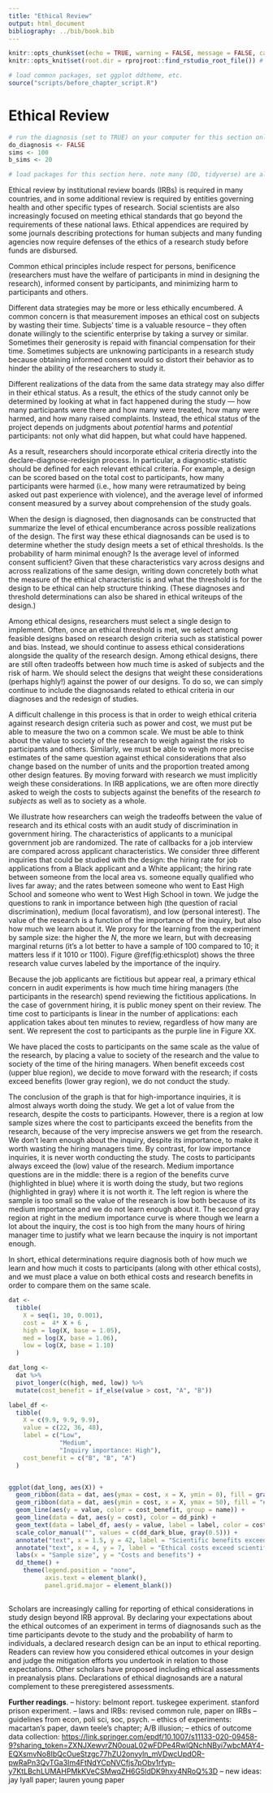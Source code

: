 ```yaml
---
title: "Ethical Review"
output: html_document
bibliography: ../bib/book.bib 
---
```


<!-- note do_bookdown is set in index.rmd, so we know if you're running just this .Rmd or compiling the book-->
```r
knitr::opts_chunk$set(echo = TRUE, warning = FALSE, message = FALSE, cache = FALSE)
knitr::opts_knit$set(root.dir = rprojroot::find_rstudio_root_file()) # files are all relative to RStudio project home
```

```r
# load common packages, set ggplot ddtheme, etc.
source("scripts/before_chapter_script.R")
```

<!-- start post here, do not edit above -->

# Ethical Review

<!-- make sure to rename the section title below -->

```r
# run the diagnosis (set to TRUE) on your computer for this section only before pushing to Github. no diagnosis will ever take place on github.
do_diagnosis <- FALSE
sims <- 100
b_sims <- 20
```

```r
# load packages for this section here. note many (DD, tidyverse) are already available, see scripts/package-list.R
```

Ethical review by institutional review boards (IRBs) is required in many countries, and in some additional review is required by entities governing health and other specific types of research. Social scientists are also increasingly focused on meeting ethical standards that go beyond the requirements of these national laws. Ethical appendices are required by some journals describing protections for human subjects and many funding agencies now require defenses of the ethics of a research study before funds are disbursed.

Common ethical principles include respect for persons, benificence (researchers must have the welfare of participants in mind in designing the research), informed consent by participants, and minimizing harm to participants and others. 
<!-- Several parts of a research design are implicated in these principles: the data strategy, which affects who is selected to participate (thus who is affected directly and also indirectly by the research), what treatments are given to them and to whom, and what measures are collected from them; the answer strategy, which determines what information about participants is shared with the broader public; and even the inquiry, which affects the value of the research to participants and society. -->

Different data strategies may be more or less ethically encumbered. A common concern is that measurement imposes an ethical cost on subjects by wasting their time. Subjects' time is a valuable resource -- they often donate willingly to the scientific enterprise by taking a survey or similar. Sometimes their generosity is repaid with financial compensation for their time. Sometimes subjects are unknowing participants in a research study because obtaining informed consent would so distort their behavior as to hinder the ability of the researchers to study it.

Different realizations of the data from the same data strategy may also differ in their ethical status. As a result, the ethics of the study cannot only be determined by looking at what in fact happened during the study --- how many participants were there and how many were treated, how many were harmed, and how many raised complaints. Instead, the ethical status of the project depends on judgments about *potential* harms and *potential* participants: not only what did happen, but what could have happened.

As a result, researchers should incorporate ethical criteria directly into the declare-diagnose-redesign process. In particular, a diagnostic-statistic should be defined for each relevant ethical criteria. For example, a design can be scored based on the total cost to participants, how many participants were harmed (i.e., how many were retraumatized by being asked out past experience with violence), and the average level of informed consent measured by a survey about comprehension of the study goals. 

When the design is diagnosed, then diagnosands can be constructed that summarize the level of ethical encumberance across possible realizations of the design. The first way these ethical diagnosands can be used is to determine whether the study design meets a set of ethical thresholds. Is the probability of harm minimal enough? Is the average level of informed consent sufficient? Given that these characteristics vary across designs and across realizations of the same design, writing down concretely both what the measure of the ethical characteristic is and what the threshold is for the design to be ethical can help structure thinking. (These diagnoses and threshold determinations can also be shared in ethical writeups of the design.)

Among ethical designs, researchers must select a single design to implement. Often, once an ethical threshold is met, we select among feasible designs based on research design criteria such as statistical power and bias. Instead, we should continue to assess ethical considerations alongside the quality of the research design. Among ethical designs, there are still often tradeoffs between how much time is asked of subjects and the risk of harm. We should select the designs that weight these considerations (perhaps highly!) against the power of our designs. To do so, we can simply continue to include the diagnosands related to ethical criteria in our diagnoses and the redesign of studies. 

A difficult challenge in this process is that in order to weigh ethical criteria against research design criteria such as power and cost, we must put be able to measure the two on a common scale. We must be able to think about the value to society of the research to weigh against the risks to participants and others. Similarly, we must be able to weigh more precise estimates of the same question against ethical considerations that also change based on the number of units and the proportion treated among other design features. By moving forward with research we must implicitly weigh these considerations. In IRB applications, we are often more directly asked to weigh the costs to subjects against the benefits of the research *to subjects* as well as to society as a whole.

We illustrate how researchers can weigh the tradeoffs between the value of research and its ethical costs with an audit study of discrimination in government hiring. The characteristics of applicants to a municipal government job are randomized. The rate of callbacks for a job interview are compared across applicant characteristics. We consider three different inquiries that could be studied with the design: the hiring rate for job applications from a Black applicant and a White applicant; the hiring rate between someone from the local area vs. someone equally qualified who lives far away; and the rates between someone who went to East High School and someone who went to West High School in town. We judge the questions to rank in importance between high (the question of racial discrimination), medium (local favoratism), and low (personal interest). The value of the research is a function of the importance of the inquiry, but also how much we learn about it. We proxy for the learning from the experiment by sample size: the higher the $N$, the more we learn, but with decreasing marginal returns (it's a lot better to have a sample of 100 compared to 10; it matters less if it 1010 or 1100). Figure \@ref(fig:ethicsplot) shows the three research value curves labeled by the importance of the inquiry.

Because the job applicants are fictitious but appear real, a primary ethical concern in audit experiments is how much time hiring managers (the participants in the research) spend reviewing the fictitious applications. In the case of government hiring, it is public money spent on their review. The time cost to participants is linear in the number of applications: each application takes about ten minutes to review, regardless of how many are sent. We represent the cost to participants as the purple line in Figure XX. 

We have placed the costs to participants on the same scale as the value of the research, by placing a value to society of the research and the value to society of the time of the hiring managers. When benefit exceeds cost (upper blue region), we decide to move forward with the research; if costs exceed benefits (lower gray region), we do not conduct the study.

The conclusion of the graph is that for high-importance inquiries, it is almost always worth doing the study. We get a lot of value from the research, despite the costs to participants. However, there is a region at low sample sizes where the cost to participants exceed the benefits from the research, because of the very imprecise answers we get from the research. We don't learn enough about the inquiry, despite its importance, to make it worth wasting the hiring managers time. By contrast, for low importance inquiries, it is never worth conducting the study. The costs to participants always exceed the (low) value of the research. Medium importance questions are in the middle: there is a region of the benefits curve (highlighted in blue) where it is worth doing the study, but two regions (highlighted in gray) where it is not worth it. The left region is where the sample is too small so the value of the research is low both because of its medium importance and we do not learn enough about it. The second gray region at right in the medium importance curve is where though we learn a lot about the inquiry, the cost is too high from the many hours of hiring manager time to justify what we learn because the inquiry is not important enough. 

In short, ethical determinations require diagnosis both of how much we learn and how much it costs to participants (along with other ethical costs), and we must place a value on both ethical costs and research benefits in order to compare them on the same scale. 

```r
dat <- 
  tibble(
    X = seq(1, 10, 0.001),
    cost =  4* X + 6 ,
    high = log(X, base = 1.05),
    med = log(X, base = 1.06),
    low = log(X, base = 1.10)
  ) 

dat_long <-
  dat %>% 
  pivot_longer(c(high, med, low)) %>%
  mutate(cost_benefit = if_else(value > cost, "A", "B"))

label_df <-
  tibble(
    X = c(9.9, 9.9, 9.9),
    value = c(22, 36, 48),
    label = c("Low",
              "Medium",
              "Inquiry importance: High"),
    cost_benefit = c("B", "B", "A")
  )


ggplot(dat_long, aes(X)) +
  geom_ribbon(data = dat, aes(ymax = cost, x = X, ymin = 0), fill = gray(0.8, alpha = 0.3)) + 
  geom_ribbon(data = dat, aes(ymin = cost, x = X, ymax = 50), fill = "#72B4F344") + 
  geom_line(aes(y = value, color = cost_benefit, group = name)) +
  geom_line(data = dat, aes(y = cost), color = dd_pink) +
  geom_text(data = label_df, aes(y = value, label = label, color = cost_benefit), hjust = 1) +
  scale_color_manual("", values = c(dd_dark_blue, gray(0.5))) + 
  annotate("text", x = 1.5, y = 42, label = "Scientific benefits exceed ethical costs", hjust = 0, color = dd_dark_blue) + 
  annotate("text", x = 4, y = 7, label = "Ethical costs exceed scientific benefits", hjust = 0, color = dd_gray) + 
  labs(x = "Sample size", y = "Costs and benefits") + 
  dd_theme() +
    theme(legend.position = "none",
          axis.text = element_blank(),
          panel.grid.major = element_blank())
  
```

Scholars are increasingly calling for reporting of ethical considerations in study design beyond IRB approval. By declaring your expectations about the ethical outcomes of an experiment in terms of diagnosands such as the time participants devote to the study and the probability of harm to individuals, a declared research design can be an input to ethical reporting. Readers can review how you considered ethical outcomes in your design and judge the mitigation efforts you undertook in relation to those expectations. Other scholars have proposed including ethical assessments in preanalysis plans. Declarations of ethical diagnosands are a natural complement to these preregistered assessments.

<!-- - Is it the measurement they object to? Is it the random assignment?  -->

<!-- papers to cite here: the A/B illusion (Michelle Mayer); Cite APSA guidelines; preregistering ethics guidelines (Lyall paper); report on ethics in paper (Lauren Young's paper); Mac's paper; Belmont report -->

**Further readings**. 
-- history: belmont report. tuskegee experiment. stanford prison experiment. 
-- laws and IRBs: revised common rule, paper on IRBs
-- guidelines from econ, poli sci, soc, psych.
-- ethics of experiments: macartan's paper, dawn teele's chapter; A/B illusion; 
-- ethics of outcome data collection: [https://link.springer.com/epdf/10.1007/s11133-020-09458-9?sharing_token=ZXNJXewvrZN0ouaL02wFDPe4RwlQNchNByi7wbcMAY4-EQXsmvNo8IbQcOueStzgc77hZU2onyyln_mVDwcUpdOR-pwRaPn3QvTGa3Im4FtNdYCpNVCfjs7pObv1rfyp-y7KtLBchLUMAHPMkKVeCSMwqZH6G5ldDK9hxy4NRoQ%3D](selection effects in archival research)
-- new ideas: jay lyall paper; lauren young paper

